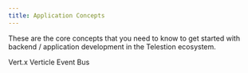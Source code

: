 ```yaml
---
title: Application Concepts
---
```



These are the core concepts that you need to know to get started with backend /
application development in the Telestion ecosystem.

<Grid>
	<Reference to="/application/concepts/vertx/">Vert.x</Reference>
	<Reference to="/application/concepts/verticle/">Verticle</Reference>
	<Reference to="/application/concepts/event-bus/">Event Bus</Reference>
</Grid>
